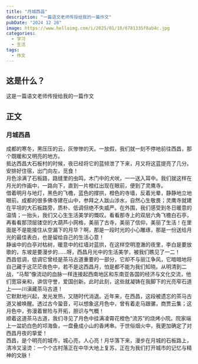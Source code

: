 ```yaml
---
title: "月城西昌"
description: "一篇语文老师传授给我的一篇作文"
pubDate: "2024 12 28"
image: https://www.helloimg.com/i/2025/01/10/6781335f8ab4c.jpg
categories:
  - 学习
  - 生活
tags:
  - 作文
---
```


## 这是什么？

这是一篇语文老师传授给我的一篇作文 

## 正文  

### 月城西昌
成都的寒冬，黑压压的云，灰惨惨的天。一放假，我们就一刻不停地前往西昌，那个既暖和又明亮的地方。  
抵达西昌大石板村的时候，夜已经将它的蓝倾泄了下来，月又将这蓝提亮了几分。安排好住宿，出门向左，觅食！  
月色涂满了石板路，路缝里的虫鸣，木门中的犬吠，一一送入耳中。我们就这样在月光的作画中，一路向下，直到一片橙红出现在眼前，便到了灵鹰寺。  
借着明月与地灯，黑色的飞檐，蓝色的撑拱，橙色的寺墙，反着光晕，静静地立地眼前。成都的很多佛寺建在山中，参拜之人跋山涉水，自然心生敬畏；灵鹰寺就建在平坦的大石板路旁，质朴、低调但绝不失威严。在外围，我们感受到冬日暖意的温情；一抬头，我们又心生生活美学的慨叹。看看那寺上的双层六角飞檐白石亭，再看看那顶层镂空的大葫芦小网格，美丽了古寺，美丽了信仰，美丽了生活！在里面是不是能接住从空漏下的月华？啊，那是一段时光的小心雕琢，那是一份送给月光的最佳表白，也是留给自己的生活心意！  
静谧中的白亭对枯树，暖意中的红墙对蓝拱，在这样空明澄澈的夜里，李白是要放歌的，东坡是要漫步的......呀，西昌月光中的生活美学，被我们瞧见了一二！  
西昌低调，低调它曾经是茶马古道重要的一部分，它却不与丽江争风，它暗暗地将自己藏于这茫茫夜色中，若不是这西昌月，怕是都不能为我们知晓。从明清到二战，“马帮”像流动的血脉一样连接起西南地区和东南亚各国的经济与文化交流，他们宽容亲和，讲信守誉，爱国创新。此时此刻，这些就凝铸在我脚下的光亮窄石道上——川滇藏茶马古道！  
它默默地兴起，发光发热，又随时代消退。近年来，在西昌，这段被遗忘的茶马古道又被唤醒。透过古今蛩音，可以想象这月色中，曾有着走马跟骡，商贾云集；这月色中，弥漫着冒险与开拓，胆识与气概！  
顺着这道茶马古道，我们寻见了月色中挂满凌霄花橙色“流苏”的烧烤小院。院家端上一盆奶白色的邛海鱼，一盘叠成小山的香烤串。于世俗烟火中，我更加确定了对西昌月夜的挚爱！  
西昌，是个明亮的城市，城心亮，人心亮！月华落下来，漫步在月城的石板路上，清冷又滚烫：一个个古村落正在中华大地上复苏，正在为我们打开城市的记忆与精神的文脉！  
